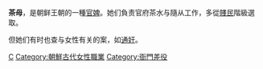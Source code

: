 {{Otheruses|subject= |other=韓國電視劇《茶母》 |茶母 (電視劇)}}
{{expand|time=2011-05-01T09:08:45+00:00}}
{{unreferenced|time=2011-05-01T09:08:45+00:00}}
'''茶母'''，是朝鲜王朝的一種[[官婢|官婢]]。她们負责官府茶水与隨从工作，多從[[賤民|賤民]]階級選取。

但她们有时也查与女性有关的案，如[[通奸|通奸]]。

[[Category:朝鮮王朝|C]]
[[Category:朝鮮古代女性職業|Category:朝鮮古代女性職業]]
[[Category:衙門差役|Category:衙門差役]]